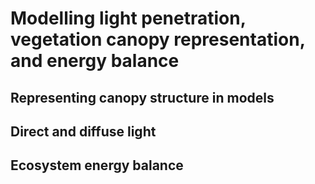 # Modelling light penetration, vegetation canopy representation, and energy balance
\chaptermark{Light}

## Representing canopy structure in models
<!-- Not in UCL -->
<!-- -single layer  -->
<!-- -multilayer canopy  -->
<!-- -canopy packing -->
<!-- -clumping  -->
<!-- -3D models -->
<!-- -LAI -->

## Direct and diffuse light
<!-- Not in UCL -->
<!-- -solar angle -->
<!-- -light penetration, Lambert Beer -->
<!-- -Sun -shade leaves -->

## Ecosystem energy balance
<!-- UCL2.3 and 4.2 -->